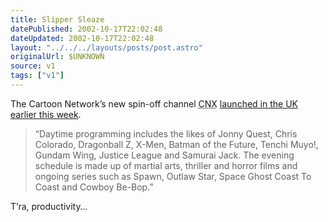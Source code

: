```yaml
---
title: Slipper Sleaze
datePublished: 2002-10-17T22:02:48
dateUpdated: 2002-10-17T22:02:48
layout: "../../../layouts/posts/post.astro"
originalUrl: $UNKNOWN
source: v1
tags: ["v1"]
---
```


The Cartoon Network&#8217;s new spin-off channel <abbr title="Cartoon Network eXtra?">CNX</abbr> [launched in the UK earlier this week][1].

> &#8220;Daytime programming includes the likes of Jonny Quest, Chris Colorado, Dragonball Z, X-Men, Batman of the Future, Tenchi Muyo!, Gundam Wing, Justice League and Samurai Jack. The evening schedule is made up of martial arts, thriller and horror films and ongoing series such as Spawn, Outlaw Star, Space Ghost Coast To Coast and Cowboy Be-Bop.&#8221;

T&#8217;ra, productivity&#8230;

[1]: http://www.digitalspy.co.uk/displayarticle.php?id=9217/ "DigitalSpy: CNX releases programming schedule"
